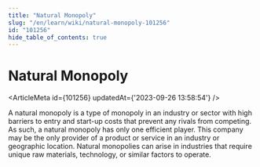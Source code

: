 ```yaml
---
title: "Natural Monopoly"
slug: "/en/learn/wiki/natural-monopoly-101256"
id: "101256"
hide_table_of_contents: true
---
```



# Natural Monopoly

<ArticleMeta id={101256} updatedAt={'2023-09-26 13:58:54'} />
<div className='border-solid border-b border-t-0 my-4 border-[var(--ifm-color-gray-300)]' />

A natural monopoly is a type of monopoly in an industry or sector with high barriers to entry and start-up costs that prevent any rivals from competing. As such, a natural monopoly has only one efficient player. This company may be the only provider of a product or service in an industry or geographic location. Natural monopolies can arise in industries that require unique raw materials, technology, or similar factors to operate.
